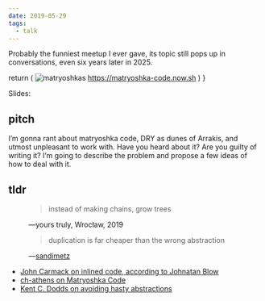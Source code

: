 ```yaml
---
date: 2019-05-29
tags:
  - talk
---
```


Probably the funniest meetup I ever gave, its topic still pops up in
conversations, even six years later in 2025.


  return (
    <LinkCard href="https://matryoshka-code.vercel.app/">
      <img
        width={280}
        class="dark:opacity-90"
        alt="matryoshkas"
        src="https://images-na.ssl-images-amazon.com/images/I/5186qD8N%2BpL._SX466_.jpg"
      />
      <span>https://matryoshka-code.now.sh</span>
    </LinkCard>
  )
}

Slides: <TalkCard />

## pitch

I’m gonna rant about matryoshka code, DRY as dunes of Arrakis, and utmost unpleasant to work with. Have you heard about it? Are you guilty of writing it? I’m going to describe the problem and propose a few ideas of how to deal with it.

## tldr

<figure>

> instead of making chains, grow trees

<figcaption>
—yours truly, Wrocław, 2019
</figcaption>
</figure>

<figure>

> duplication is far cheaper than the wrong abstraction

<figcaption>

—[sandimetz](https://sandimetz.com/)

</figcaption>

</figure>

- [John Carmack on inlined code, according to Johnatan Blow](http://number-none.com/blow/john_carmack_on_inlined_code.html)
- [ch-athens on Matryoshka Code](http://betabug.ch/blogs/ch-athens/1352)
- [Kent C. Dodds on avoiding hasty abstractions](https://kentcdodds.com/blog/aha-programming)
